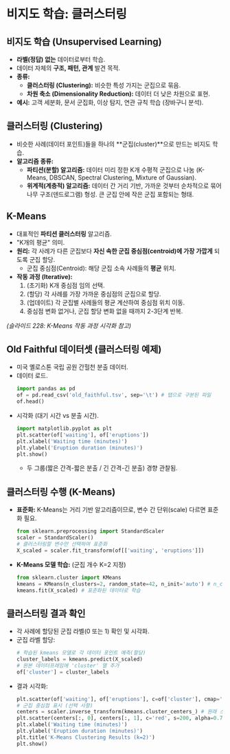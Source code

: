 # 비지도 학습: 클러스터링

## 비지도 학습 (Unsupervised Learning)

*   **라벨(정답) 없는** 데이터로부터 학습.
*   데이터 자체의 **구조, 패턴, 관계** 발견 목적.
*   **종류:**
    *   **클러스터링 (Clustering):** 비슷한 특성 가지는 군집으로 묶음.
    *   **차원 축소 (Dimensionality Reduction):** 데이터 더 낮은 차원으로 표현.
*   **예시:** 고객 세분화, 문서 군집화, 이상 탐지, 연관 규칙 학습 (장바구니 분석).

## 클러스터링 (Clustering)

*   비슷한 사례(데이터 포인트)들을 하나의 **군집(cluster)**으로 만드는 비지도 학습.
*   **알고리즘 종류:**
    *   **파티션(분할) 알고리즘:** 데이터 미리 정한 K개 수평적 군집으로 나눔 (K-Means, DBSCAN, Spectral Clustering, Mixture of Gaussian).
    *   **위계적(계층적) 알고리즘:** 데이터 간 거리 기반, 가까운 것부터 순차적으로 묶어 나무 구조(덴드로그램) 형성. 큰 군집 안에 작은 군집 포함되는 형태.

## K-Means

*   대표적인 **파티션 클러스터링** 알고리즘.
*   "K개의 평균" 의미.
*   **원리:** 각 사례가 다른 군집보다 **자신 속한 군집 중심점(centroid)에 가장 가깝게** 되도록 군집 할당.
    *   군집 중심점(Centroid): 해당 군집 소속 사례들의 **평균** 위치.
*   **작동 과정 (Iterative):**
    1.  (초기화) K개 중심점 임의 선택.
    2.  (할당) 각 사례를 가장 가까운 중심점의 군집으로 할당.
    3.  (업데이트) 각 군집별 사례들의 평균 계산하여 중심점 위치 이동.
    4.  중심점 변화 없거나, 군집 할당 변화 없을 때까지 2-3단계 반복.

*(슬라이드 228: K-Means 작동 과정 시각화 참고)*

## Old Faithful 데이터셋 (클러스터링 예제)

*   미국 옐로스톤 국립 공원 간헐천 분출 데이터.
*   데이터 로드.
    ```python
    import pandas as pd
    of = pd.read_csv('old_faithful.tsv', sep='\t') # 탭으로 구분된 파일
    of.head()
    ```
*   시각화 (대기 시간 vs 분출 시간).
    ```python
    import matplotlib.pyplot as plt
    plt.scatter(of['waiting'], of['eruptions'])
    plt.xlabel('Waiting time (minutes)')
    plt.ylabel('Eruption duration (minutes)')
    plt.show()
    ```
    *   두 그룹(짧은 간격-짧은 분출 / 긴 간격-긴 분출) 경향 관찰됨.

## 클러스터링 수행 (K-Means)

*   **표준화:** K-Means는 거리 기반 알고리즘이므로, 변수 간 단위(scale) 다르면 표준화 필요.
    ```python
    from sklearn.preprocessing import StandardScaler
    scaler = StandardScaler()
    # 클러스터링할 변수만 선택하여 표준화
    X_scaled = scaler.fit_transform(of[['waiting', 'eruptions']])
    ```
*   **K-Means 모델 학습:** (군집 개수 K=2 지정)
    ```python
    from sklearn.cluster import KMeans
    kmeans = KMeans(n_clusters=2, random_state=42, n_init='auto') # n_clusters=군집수, n_init 권장사항 추가
    kmeans.fit(X_scaled) # 표준화된 데이터로 학습
    ```

## 클러스터링 결과 확인

*   각 사례에 할당된 군집 라벨(0 또는 1) 확인 및 시각화.
*   군집 라벨 할당:
    ```python
    # 학습된 kmeans 모델로 각 데이터 포인트 예측(할당)
    cluster_labels = kmeans.predict(X_scaled)
    # 원본 데이터프레임에 'cluster' 열 추가
    of['cluster'] = cluster_labels
    ```
*   결과 시각화:
    ```python
    plt.scatter(of['waiting'], of['eruptions'], c=of['cluster'], cmap='viridis') # c=군집라벨, cmap=색상맵
    # 군집 중심점 표시 (선택 사항)
    centers = scaler.inverse_transform(kmeans.cluster_centers_) # 원래 스케일로 복원
    plt.scatter(centers[:, 0], centers[:, 1], c='red', s=200, alpha=0.75, marker='X') # 중심점 빨간 X 표시
    plt.xlabel('Waiting time (minutes)')
    plt.ylabel('Eruption duration (minutes)')
    plt.title('K-Means Clustering Results (k=2)')
    plt.show()
    ```
